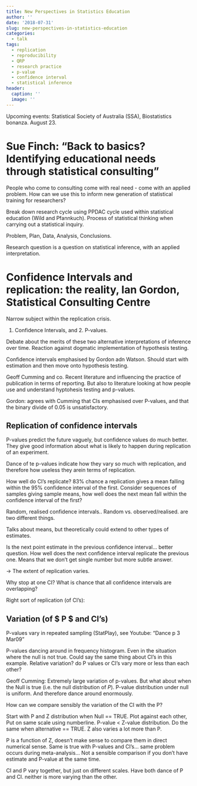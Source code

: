 ```yaml
---
title: New Perspectives in Statistics Education
author: ''
date: '2018-07-31'
slug: new-perspectives-in-statistics-education
categories:
  - talk
tags:
  - replication
  - reproducibility
  - QRP
  - research practice
  - p-value
  - confidence interval
  - statistical inference
header:
  caption: ''
  image: ''
---
```


Upcoming events: Statistical Society of Australia (SSA), Biostatistics bonanza. August 23. 

# Sue Finch: "Back to basics? Identifying educational needs through statistical consulting"

People who come to consulting come with real need - come with an applied problem.
How can we use this to inform new generation of statistical training for researchers?

Break down research cycle using PPDAC cycle used within statistical education (Wild and Pfannkuch).
Process of statistical thinking when carrying out a statistical inquiry.

Problem, Plan, Data, Analysis, Conclusions.

Research question is a question on statistical inference, with an applied interpretation.


# Confidence Intervals and replication: the reality, Ian Gordon, Statistical Consulting Centre

Narrow subject within the replication crisis.

1. Confidence Intervals, and 2. P-values.

Debate about the merits of these two alternative interpretations of inference over time.
Reaction against dogmatic implementation of hypothesis testing.

Confidence intervals emphasised by Gordon adn Watson. Should start with estimation and then move onto hypothesis testing.

Geoff Cumming and co. Recent literature and influencing the practice of publication in terms of reporting. But also to literature looking at how people use and understand hyptohesis testing and p-values.

Gordon: agrees with Cumming that CIs emphasised over P-values, and that the binary divide of 0.05 is unsatisfactory. 

## Replication of confidence intervals

P-values predict the future vaguely, but confidence values do much better. They give good information about what is likely to happen during replication of an experiment.

Dance of te p-values indicate how they vary so much with replication, and therefore how useless they arein terms of replication.

How well do CI's replicate? 83% chance a replication gives a mean falling within the 95% confidence interval of the first.
Consider sequences of samples giving sample means, how well does the next mean fall within the confidence interval of the first?

Random, realised confidence intervals.. Random vs. observed/realised. are two different things.

Talks about means, but theoretically could extend to other types of estimates.

Is the next point estimate in the previous confidence interval... better question. How well does the next confidence interval replicate the previous one. Means that we don't get single number but more subtle answer.

-> The extent of replication varies.

Why stop at one CI?
What is chance that all confidence intervals are overlapping?

Right sort of replication (of CI's): 

## Variation (of $ P $ and CI's)

P-values vary in repeated sampling (StatPlay), see Youtube: "Dance p 3 Mar09"

P-values dancing around in frequency histogram. Even in the situation where the null is not true. Could say the same thing about CI's in this example.
Relative variation? do P values or CI's vary more or less than each other?

Geoff Cumming: Extremely large variation of p-values. But what about when the Null is true (i.e. the null distribution of $P$). P-value distribution under null is uniform. And therefore dance around enormously.

How can we compare sensibly the variation of the CI with the P?

Start with P and Z distribution when Null == TRUE. Plot against each other, Put on same scale using numberline. P-value < Z-value distribution.
Do the same when alternative == TRUE. Z also varies a lot more than P.

P is a function of Z, doesn't make sense to compare them in direct numerical sense. Same is true with P-values and CI's... same problem occurs during meta-analysis... Not a sensible comparison if you don't have estimate and P-value at the same time.

CI and P vary together, but just on different scales. Have both dance of P and CI. neither is more varying than the other.
